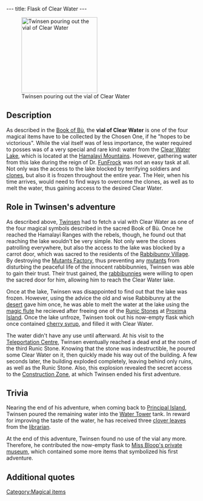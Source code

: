 ---
title: Flask of Clear Water
---

[[Image:11_runestone_clear_warer.gif|right|200px|thumb|Twinsen pouring out the vial of Clear Water]]

{{Quote|
Quote= Flask of Clear Water. With this magical symbol, you have just earned the fourth level of power.|
Character=Official description}}

==Description==
As described in the [[Book of Bù]], the '''vial of Clear Water''' is one of the four magical items have to be collected by the Chosen One, if he "hopes to be victorious". While the vial itself was of less importance, the water required to posses was of a very special and rare kind: water from the [[Clear Water Lake]], which is located at the [[Hamalayi Mountains]]. However, gathering water from this lake during the reign of Dr. [[FunFrock]] was not an easy task at all. Not only was the access to the lake blocked by terrifying soldiers and [[clones]], but also it is frozen throughout the entire year. The Heir, when his time arrives, would need to find ways to overcome the clones, as well as to melt the water, thus gaining access to the desired Clear Water.

==Role in Twinsen's adventure==
As described above, [[Twinsen]] had to fetch a vial with Clear Water as one of the four magical symbols described in the sacred Book of Bù. Once he reached the Hamalayi Ranges with the rebels, though, he found out that reaching the lake wouldn't be very simple. Not only were the clones patrolling everywhere, but also the access to the lake was blocked by a carrot door, which was sacred to the residents of the [[Rabbibunny Village]]. By destroying the [[Mutants Factory]], thus preventing any [[mutants]] from disturbing the peaceful life of the innocent rabbibunnies, Twinsen was able to gain their trust. Their trust gained, the [[rabbibunnies]] were willing to open the sacred door for him, allowing him to reach the Clear Water lake.

Once at the lake, Twinsen was disappointed to find out that the lake was frozen. However, using the advice the old and wise Rabbibunny at the [[White Leaf Desert|desert]] gave him once, he was able to melt the water at the lake using the [[magic flute]] he recieved after freeing one of the [[Runic Stones]] at [[Proxima Island]]. Once the lake unfroze, Twinsen took out his now-empty flask which once contained [[cherry syrup]], and filled it with Clear Water.

The water didn't have any use until afterward. At his visit to the [[Teleportation Centre]], Twinsen eventually reached a dead end at the room of the third Runic Stone. Knowing that the stone was indestructible, he poured some Clear Water on it, then quickly made his way out of the building. A few seconds later, the building exploded completely, leaving behind only ruins, as well as the Runic Stone. Also, this explosion revealed the secret access to the [[Construction Zone]], at which Twinsen ended his first adventure.

==Trivia==
Nearing the end of his adventure, when coming back to [[Principal Island]], Twinsen poured the remaining water into the [[Water Tower]] tank. In reward for improving the taste of the water, he has received three [[clover leaves]] from the [[librarian]].

At the end of this adventure, Twinsen found no use of the vial any more. Therefore, he contributed the now-empty flask to [[Miss Bloop's private museum]], which contained some more items that symbolized his first adventure.

==Additional quotes==
{{Quote|
Quote=You've just earned the fourth level of Magic by filling up your flask with Clear Water.|
Character=When Twinsen filled the flask with clear water}}
{{Quote|
Quote=The day will come when someone from the present or future species will rise up and say, 'This world is mine from now on, and the key to all powers belongs to me!' This day will surely come because avarice and violence harbor in the hearts of all species of the universe. If the peril on this day is too great, the Chosen One will come forth. He will rise up against the tyrant and overthrow him. He will free and reunite the people, because throughout the years, the Chosen One's ancestors will have prepared him for his victory. They will have left information and weapons in his dwelling. The Chosen One, also known as the Heir, will, however, have to gather together four magical symbols if he hopes to be victorious: the Tunic, the Book of Bש, Sendell's Medallion and a Flask of Clear Water. On the day of peril Sendell will visit the Heir in his sleep and announce the coming of the final combat. The Heir will then have to go to the Well of Sendell where the goddess will endow her powers on him!|
Character=From the Book of Bù}}
{{Quote|
Quote= I'll give you my guitar in exchange for the flute that you possess Twinsen, beforehand, though, you will have play it next to the Clear Water Lake in order to obtain the 4th magical symbol.|
Character=The old rabbibunnny in the desert}}
{{Quote|
Quote= Did you know that there is a Clear Water lake very near here. It is located close to the Door of the Sacred Carrot and it has a close connection with a prophecy.|
Character=A rabbibunny in the Rabbibunnies Village}}
{{Quote|
Quote= I am Raymond-the-Elf, to show my gratitude, I will indicate the location of the Clear Water Lake to you. It is to the North-West, in the Hamalayi mountains (look on your Holomap). If you play the flute there, you will find an important element of the prophecy. And if you have a membership card you can show me, I've something else for you.|
Character=[[Raymond the Elf]]}}
{{Quote|
Quote=Vial which once contained the Clear Water.|
Character=A sign at Miss Bloop's Private Museum}}

[[Category:Magical items]]